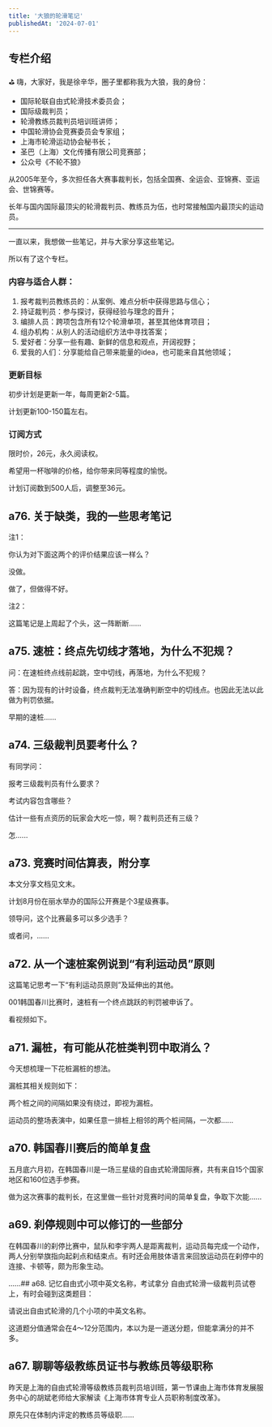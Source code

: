 ```yaml
---
title: '大狼的轮滑笔记'
publishedAt: '2024-07-01'
---
```


## 专栏介绍

⛳️ 嗨，大家好，我是徐辛华，圈子里都称我为大狼，我的身份：

* 国际轮联自由式轮滑技术委员会；
* 国际级裁判员；
* 轮滑教练员裁判员培训班讲师；
* 中国轮滑协会竞赛委员会专家组；
* 上海市轮滑运动协会秘书长；
* 圣巴（上海）文化传播有限公司竞赛部；
* 公众号《不轮不狼》

从2005年至今，多次担任各大赛事裁判长，包括全国赛、全运会、亚锦赛、亚运会、世锦赛等。

长年与国内国际最顶尖的轮滑裁判员、教练员为伍，也时常接触国内最顶尖的运动员。

---

一直以来，我想做一些笔记，并与大家分享这些笔记。

所以有了这个专栏。

### **内容与适合人群：**

1. 报考裁判员教练员的：从案例、难点分析中获得思路与信心；
2. 持证裁判员：参与探讨，获得经验与理念的晋升；
3. 编排人员：跨项包含所有12个轮滑单项，甚至其他体育项目；
4. 组办机构：从别人的活动组织方法中寻找答案；
5. 爱好者：分享一些有趣、新鲜的信息和观点，开阔视野；
6. 爱我的人们：分享能给自己带来能量的idea，也可能来自其他领域；

### **更新目标**

初步计划是更新一年，每周更新2-5篇。

计划更新100-150篇左右。

### **订阅方式**

限时价，26元，永久阅读权。

希望用一杯咖啡的价格，给你带来同等程度的愉悦。

计划订阅数到500人后，调整至36元。



## a76. 关于缺类，我的一些思考笔记
注1：

你认为对下面这两个的评价结果应该一样么？

没做。

做了，但做得不好。

注2：

这篇笔记是上周起了个头，这一阵断断......

## a75. 速桩：终点先切线才落地，为什么不犯规？
问：在速桩终点线前起跳，空中切线，再落地，为什么不犯规？

答：因为现有的计时设备，终点裁判无法准确判断空中的切线点。也因此无法以此做为判罚依据。

早期的速桩......

## a74. 三级裁判员要考什么？
有同学问：

报考三级裁判员有什么要求？

考试内容包含哪些？

估计一些有点资历的玩家会大吃一惊，啊？裁判员还有三级？

怎......

## a73. 竞赛时间估算表，附分享
本文分享文档见文末。

计划8月份在丽水举办的国际公开赛是个3星级赛事。

领导问，这个比赛最多可以多少选手？

或者问，......

## a72. 从一个速桩案例说到“有利运动员”原则
这篇笔记思考一下“有利运动员原则”及延伸出的其他。

001韩国春川比赛时，速桩有一个终点跳跃的判罚被申诉了。

看视频如下。

## a71. 漏桩，有可能从花桩类判罚中取消么？
今天想梳理一下花桩漏桩的想法。

漏桩其相关规则如下：

两个桩之间的间隔如果没有绕过，即视为漏桩。

运动员的整场表演中，如果任意一排桩上相邻的两个桩间隔，一次都......

## a70. 韩国春川赛后的简单复盘
五月底六月初，在韩国春川是一场三星级的自由式轮滑国际赛，共有来自15个国家地区和160位选手参赛。

做为这次赛事的裁判长，在这里做一些针对竞赛时间的简单复盘，争取下次能......

## a69. 刹停规则中可以修订的一些部分
在韩国春川的刹停比赛中，鼠队和李宇两人是距离裁判，运动员每完成一个动作，两人分别举旗指向起刹点和结束点。有时还会用肢体语言来回放运动员在刹停中的连接、卡顿等，颇为形象生动。

......## a68. 记忆自由式小项中英文名称，考试拿分
自由式轮滑一级裁判员试卷上，有时会碰到这类题目：

请说出自由式轮滑的几个小项的中英文名称。

这道题分值通常会在4～12分范围内，本以为是一道送分题，但能拿满分的并不多。

## a67. 聊聊等级教练员证书与教练员等级职称
昨天是上海的自由式轮滑等级教练员裁判员培训班，第一节课由上海市体育发展服务中心的胡斌老师给大家解读《上海市体育专业人员职称制度改革》。

原先只在体制内评定的教练员等级职......

